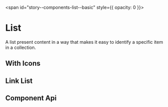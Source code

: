 
<span id="story--components-list--basic" style={{ opacity: 0 }}></span>

# List

A list present content in a way that makes it easy to identify a specific item in a collection.

<Canvas>
  <Story id="components-list--basic" />
</Canvas>

## With Icons

<Canvas>
  <Story id="components-list--with-icons" />
</Canvas>

## Link List

<Canvas>
  <Story id="components-list--link-list" />
</Canvas>

## Component Api

<Description markdown={readme} />
<Description markdown={listItem} />
<Description markdown={listItemTitle} />
<Description markdown={listItemSubtitle} />
<Description markdown={listItemContent} />
<Description markdown={listItemIcon} />

<br />


<Description markdown={testing} />


<Description markdown={github} />
